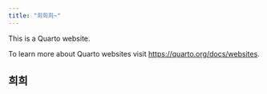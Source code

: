 ```yaml
---
title: "희희희~"
---
```


This is a Quarto website.

To learn more about Quarto websites visit <https://quarto.org/docs/websites>.

## 희희